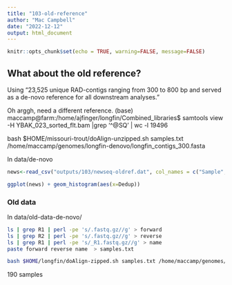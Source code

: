 ```yaml
---
title: "103-old-reference"
author: "Mac Campbell"
date: "2022-12-12"
output: html_document
---
```


```r
knitr::opts_chunk$set(echo = TRUE, warning=FALSE, message=FALSE)
```

## What about the old reference?

Using "23,525 unique RAD-contigs ranging from 300 to 800 bp and served as a de-novo reference for all downstream analyses."      


Oh arggh, need a different reference.
(base) maccamp@farm:/home/ajfinger/longfin/Combined_libraries$ samtools view -H  YBAK_023_sorted_flt.bam |grep '^@SQ' | wc -l
19496

bash $HOME/missouri-trout/doAlign-unzipped.sh samples.txt /home/maccamp/genomes/longfin-denovo/longfin_contigs_300.fasta     

In data/de-novo

```r
news<-read_csv("outputs/103/newseq-oldref.dat", col_names = c("Sample","Sort","Dedup"))

ggplot(news) + geom_histogram(aes(x=Dedup))
```


### Old data
In data/old-data-de-novo/     

```sh
ls | grep R1 | perl -pe 's/.fastq.gz//g' > forward
ls | grep R2 | perl -pe 's/.fastq.gz//g' > reverse
ls | grep R1 | perl -pe 's/_R1.fastq.gz//g' > name
paste forward reverse name  > samples.txt

bash $HOME/longfin/doAlign-zipped.sh samples.txt /home/maccamp/genomes/longfin-denovo/longfin_contigs_300.fasta     

```

190 samples